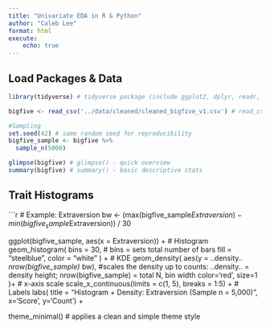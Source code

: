 ```yaml
---
title: "Univariate EDA in R & Python"
author: "Caleb Lee"
format: html
execute:
    echo: true
---
```


## Load Packages & Data
```r
library(tidyverse) # tidyverse package (include ggplot2, dplyr, readr, etc.) - modern R tools for data import, wrangling, and plotting.

bigfive <- read_csv('../data/cleaned/cleaned_bigfive_v1.csv') # read_csv() - reads csv into an R data frame

#Sampling
set.seed(42) # same random seed for reproducibility
bigfive_sample <- bigfive %>%
  sample_n(5000)

glimpse(bigfive) # glimpse() - quick overview 
summary(bigfive) # summary() - basic descriptive stats
```

## Trait Histograms
```r
# Example: Extraversion
bw <- (max(bigfive_sample$Extraversion) - min(bigfive_sample$Extraversion)) / 30

ggplot(bigfive_sample, aes(x = Extraversion)) + 
  # Histogram
  geom_histogram(
    bins = 30, 
    # bins = sets total number of bars 
    fill = "steelblue", 
    color = "white"
    ) +
  # KDE
  geom_density(
    aes(y = ..density.. *nrow(bigfive_sample) * bw), #scales the density up to counts: ..density.. = density height; nrow(bigfive_sample) = total N, bin width
    color='red', 
    size=1
    )+
  # x-axis scale
  scale_x_continuous(limits = c(1, 5), breaks = 1:5) +
  # Labels
  labs(
    title = "Histogram + Density: Extraversion (Sample n = 5,000)",
    x='Score', 
    y='Count') +

  theme_minimal() # applies a clean and simple theme style
